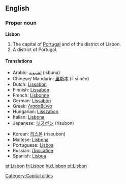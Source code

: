 {{wikipedia}}
==English==

===Proper noun===
'''Lisbon'''

# The capital of [[Portugal]] and of the district of Lisbon.
# A district of Portugal.

====Translations====
{{top}}
*Arabic: [[لشبونه]] (lsbuna)
*Chinese/ Mandarin: [[里斯本]] (lǐ sī běn)
*Dutch: [[Lissabon]]
*Finnish: [[Lissabon#Finnish|Lissabon]]
*French: [[Lisbonne]]
*German: [[Lissabon]]
*Greek: [[Λισσαβώνα]]
*Hungarian: [[Lisszabon]]
*Italian: [[Lisbona]] {{f}}
*Japanese: [[リスボン]] (risubon)
{{mid}}
*Korean: [[리스본]] (riseubon)
*Maltese: [[Lisbona]]
*Portuguese: [[Lisboa]] {{f}}
*Russian: [[Лиссабон]]
*Spanish: [[Lisboa]]
{{bottom}}

[[Category:Capital cities]]

[[et:Lisbon]]
[[fr:Lisbon]]
[[hu:Lisbon]]
[[pt:Lisbon]]